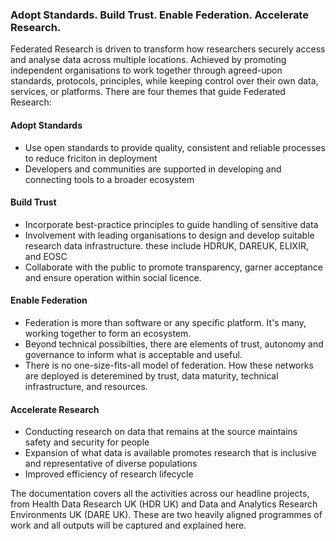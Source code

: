 
<div style={{ display: "flex", flexDirection: "column", alignItems: "center", paddingTop: "2rem" }}>

  ### Adopt Standards. Build Trust. Enable Federation. Accelerate Research.

Federated Research is driven to transform how researchers securely access and analyse data across multiple locations. Achieved by promoting independent organisations to work together through agreed-upon standards, protocols, principles, while keeping control over their own data, services, or platforms. There are four themes that guide Federated Research:

#### Adopt Standards
- Use open standards to provide quality, consistent and reliable processes to reduce friciton in deployment
- Developers and communities are supported in developing and connecting tools to a broader ecosystem

#### Build Trust
- Incorporate best-practice principles to guide handling of sensitive data
- Involvement with leading organisations to design and develop suitable research data infrastructure. these include HDRUK, DAREUK, ELIXIR, and EOSC
- Collaborate with the public to promote transparency, garner acceptance and ensure operation within social licence.

#### Enable Federation
- Federation is more than software or any specific platform. It's many, working together to form an ecosystem.
- Beyond technical possibilties, there are elements of trust, autonomy and governance to inform what is acceptable and useful.
- There is no one-size-fits-all model of federation. How these networks are deployed is deteremined by trust, data maturity, technical infrastructure, and resources.

#### Accelerate Research
- Conducting research on data that remains at the source maintains safety and security for people
- Expansion of what data is available promotes research that is inclusive and representative of diverse populations
- Improved efficiency of research lifecycle

</div>
The documentation covers all the activities across our headline projects, from Health Data Research UK (HDR UK) and
Data and Analytics Research Environments UK (DARE UK). These are two heavily aligned programmes of work and all outputs
will be captured and explained here.
